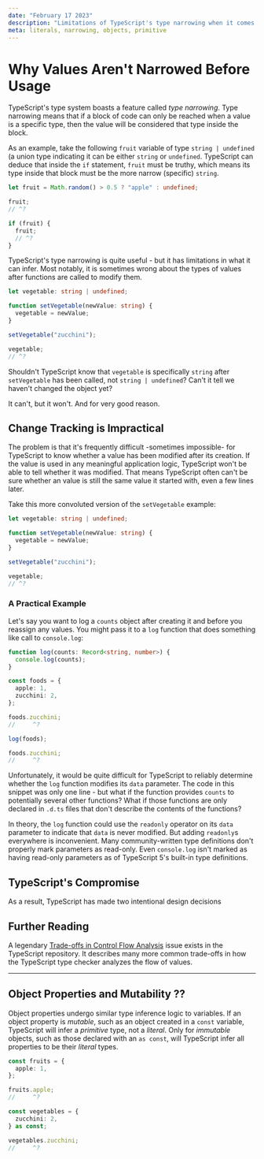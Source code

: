 ```yaml
---
date: "February 17 2023"
description: "Limitations of TypeScript's type narrowing when it comes to objects."
meta: literals, narrowing, objects, primitive
---
```


# Why Values Aren't Narrowed Before Usage

TypeScript's type system boasts a feature called _type narrowing_.
Type narrowing means that if a block of code can only be reached when a value is a specific type, then the value will be considered that type inside the block.

As an example, take the following `fruit` variable of type `string | undefined` (a union type indicating it can be either `string` or `undefined`.
TypeScript can deduce that inside the `if` statement, `fruit` must be truthy, which means its type inside that block must be the more narrow (specific) `string`.

```ts twoslash
let fruit = Math.random() > 0.5 ? "apple" : undefined;

fruit;
// ^?

if (fruit) {
  fruit;
  // ^?
}
```

TypeScript's type narrowing is quite useful - but it has limitations in what it can infer.
Most notably, it is sometimes wrong about the types of values after functions are called to modify them.

```ts twoslash
let vegetable: string | undefined;

function setVegetable(newValue: string) {
  vegetable = newValue;
}

setVegetable("zucchini");

vegetable;
// ^?
```

Shouldn't TypeScript know that `vegetable` is specifically `string` after `setVegetable` has been called, not `string | undefined`?
Can't it tell we haven't changed the object yet?

It can't, but it won't.
And for very good reason.

<!--truncate-->

## Change Tracking is Impractical

The problem is that it's frequently difficult -sometimes impossible- for TypeScript to know whether a value has been modified after its creation.
If the value is used in any meaningful application logic, TypeScript won't be able to tell whether it was modified.
That means TypeScript often can't be sure whether an value is still the same value it started with, even a few lines later.

Take this more convoluted version of the `setVegetable` example:

```ts twoslash
let vegetable: string | undefined;

function setVegetable(newValue: string) {
  vegetable = newValue;
}

setVegetable("zucchini");

vegetable;
// ^?
```

### A Practical Example

Let's say you want to log a `counts` object after creating it and before you reassign any values.
You might pass it to a `log` function that does something like call to `console.log`:

```ts twoslash
function log(counts: Record<string, number>) {
  console.log(counts);
}

const foods = {
  apple: 1,
  zucchini: 2,
};

foods.zucchini;
//     ^?

log(foods);

foods.zucchini;
//     ^?
```

Unfortunately, it would be quite difficult for TypeScript to reliably determine whether the `log` function modifies its `data` parameter.
The code in this snippet was only one line - but what if the function provides `counts` to potentially several other functions?
What if those functions are only declared in `.d.ts` files that don't describe the contents of the functions?

In theory, the `log` function could use the `readonly` operator on its `data` parameter to indicate that `data` is never modified.
But adding `readonly`s everywhere is inconvenient.
Many community-written type definitions don't properly mark parameters as read-only.
Even `console.log` isn't marked as having read-only parameters as of TypeScript 5's built-in type definitions.

## TypeScript's Compromise

As a result, TypeScript has made two intentional design decisions

## Further Reading

A legendary [Trade-offs in Control Flow Analysis](https://github.com/microsoft/TypeScript/issues/9998) issue exists in the TypeScript repository.
It describes many more common trade-offs in how the TypeScript type checker analyzes the flow of values.

---

## Object Properties and Mutability ??

Object properties undergo similar type inference logic to variables.
If an object property is _mutable_, such as an object created in a `const` variable, TypeScript will infer a _primitive_ type, not a _literal_.
Only for _immutable_ objects, such as those declared with an `as const`, will TypeScript infer all properties to be their _literal_ types.

```ts twoslash
const fruits = {
  apple: 1,
};

fruits.apple;
//     ^?

const vegetables = {
  zucchini: 2,
} as const;

vegetables.zucchini;
//     ^?
```

